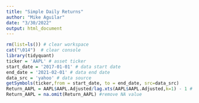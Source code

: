 ---
title: "Simple Daily Returns"
author: "Mike Aguilar"
date: "3/30/2022"
output: html_document
---


<!-- ### Simple Daily Returns (v1) -->
```{r}
rm(list=ls()) # clear workspace
cat("\014")  # clear console
library(tidyquant)
ticker = 'AAPL' # asset ticker
start_date = '2017-01-01' # data start date
end_date = '2021-02-01' # data end date
data_src = 'yahoo' # data source
getSymbols(ticker,from = start_date, to = end_date, src=data_src)
Return_AAPL = AAPL$AAPL.Adjusted/lag.xts(AAPL$AAPL.Adjusted,k=1) - 1 # use lag.xts to obtain the lag for xts data
Return_AAPL = na.omit(Return_AAPL) #remove NA value
```

